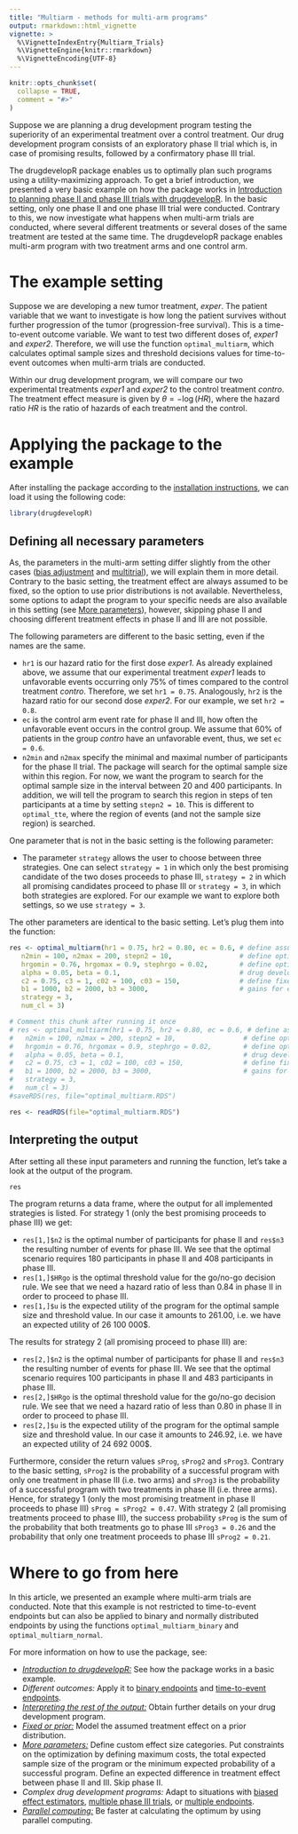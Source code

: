 ```yaml
---
title: "Multiarm - methods for multi-arm programs"
output: rmarkdown::html_vignette
vignette: >
  %\VignetteIndexEntry{Multiarm_Trials}
  %\VignetteEngine{knitr::rmarkdown}
  %\VignetteEncoding{UTF-8}
---
```


```r
knitr::opts_chunk$set(
  collapse = TRUE,
  comment = "#>"
)
```


Suppose we are planning a drug development program testing the superiority of an experimental treatment over a control treatment. Our drug development program consists of an exploratory phase II trial which is, in case of promising results, followed by a confirmatory phase III trial.

The drugdevelopR package enables us to optimally plan such programs using a utility-maximizing approach. To get a brief introduction, we presented a very basic example on how the package works in [Introduction to planning phase II and phase III trials with drugdevelopR](https://sterniii3.github.io/drugdevelopR/articles/Introduction-to-drugdevelopR.html). In the basic setting, only one phase II and one phase III trial were conducted. Contrary to this, we now investigate what happens when multi-arm trials are conducted, where several different treatments or several doses of the same treatment are tested at the same time. The drugdevelopR package enables multi-arm program with two treatment arms and one control arm.

# The example setting
Suppose we are developing a new tumor treatment, *exper*. The patient variable that we want to investigate is how long the patient survives without further progression of the tumor (progression-free survival). This is a time-to-event outcome variable. We want to test two different doses of, *exper1* and *exper2*. Therefore, we will use the function `optimal_multiarm`, which calculates optimal sample sizes and threshold decisions values for time-to-event outcomes when multi-arm trials are conducted. 

Within our drug development program, we will compare our two experimental treatments *exper1* and *exper2* to the control treatment *contro*. The treatment effect measure is given by $\theta = −\log(HR)$, where the hazard ratio $HR$ is the ratio of hazards of each treatment and the control.

# Applying the package to the example

After installing the package according to the [installation instructions](https://sterniii3.github.io/drugdevelopR/#Installation), we can load it using the following code:
```r
library(drugdevelopR)
```

## Defining all necessary parameters
As, the parameters in the multi-arm setting differ slightly from the other cases ([bias adjustment](https://sterniii3.github.io/drugdevelopR/articles/Bias_adjustment.html) and [multitrial](https://sterniii3.github.io/drugdevelopR/articles/Multitrial.html)), we will explain them in more detail.
Contrary to the basic setting, the treatment effect are always assumed to be fixed, so the option to use prior distributions is not available. Nevertheless, some options to adapt the program to your specific needs are also available in this setting (see [More parameters](https://sterniii3.github.io/drugdevelopR/articles/More_Parameters.html)), however, skipping phase II and choosing different treatment effects in phase II and III are not possible.

The following parameters are different to the basic setting, even if the names are the same. 

* `hr1` is our hazard ratio for the first dose *exper1*. As already explained above, we assume that our experimental treatment *exper1* leads to unfavorable events occurring only 75\% of times compared to the control treatment *contro*. Therefore, we set `hr1 = 0.75`. Analogously, `hr2` is the hazard ratio for our second dose *exper2*. For our example, we set `hr2 = 0.8`.
* `ec` is the control arm event rate for phase II and III, how often the unfavorable event occurs in the control group. We assume that 60% of patients in the group *contro* have an unfavorable event, thus, we set `ec = 0.6`.
* `n2min` and `n2max` specify the minimal and maximal number of participants for the phase II trial. The package will search for the optimal sample size within this region. For now, we want the program to search for the optimal sample size in the interval between 20 and 400 participants. In addition, we will tell the program to search this region in steps of ten participants at a time by setting `stepn2 = 10`. This is different to `optimal_tte`, where the region of events (and not the sample size region) is searched.

One parameter that is not in the basic setting is the following parameter:

* The parameter `strategy` allows the user to choose between three strategies. One can select `strategy = 1` in which only the best promising candidate of the two doses proceeds to phase III, `strategy = 2`  in which all promising candidates proceed to phase III or `strategy = 3`, in which both strategies are explored. For our example we want to explore both settings, so we use `strategy = 3`.

The other parameters are identical to the basic setting. Let's plug them into the function:

```r
res <- optimal_multiarm(hr1 = 0.75, hr2 = 0.80, ec = 0.6, # define assumed true HRs and control arm event rate
   n2min = 100, n2max = 200, stepn2 = 10,                 # define optimization set for n2
   hrgomin = 0.76, hrgomax = 0.9, stephrgo = 0.02,        # define optimization set for HRgo
   alpha = 0.05, beta = 0.1,                              # drug development planning parameters
   c2 = 0.75, c3 = 1, c02 = 100, c03 = 150,               # define fixed and variable costs for phase II and III
   b1 = 1000, b2 = 2000, b3 = 3000,                       # gains for each effect size category
   strategy = 3,                                          
   num_cl = 3)
```

```r
# Comment this chunk after running it once
# res <- optimal_multiarm(hr1 = 0.75, hr2 = 0.80, ec = 0.6, # define assumed true HRs and control arm event rate
#   n2min = 100, n2max = 200, stepn2 = 10,                 # define optimization set for n2
#   hrgomin = 0.76, hrgomax = 0.9, stephrgo = 0.02,        # define optimization set for HRgo
#   alpha = 0.05, beta = 0.1,                              # drug development planning parameters
#   c2 = 0.75, c3 = 1, c02 = 100, c03 = 150,               # define fixed and variable costs for phase II and III       
#   b1 = 1000, b2 = 2000, b3 = 3000,                       # gains for each effect size category
#   strategy = 3,                                         
#   num_cl = 3)
#saveRDS(res, file="optimal_multiarm.RDS")
```
```r
res <- readRDS(file="optimal_multiarm.RDS")
```

## Interpreting the output

After setting all these input parameters and running the function, let's take a look at the output of the program.

```r
res
```
The program returns a data frame, where the output for all implemented strategies is listed.
For strategy 1 (only the best promising proceeds to phase III) we get:

* `res[1,]$n2` is the optimal number of participants for phase II and `res$n3` the resulting number of events for phase III. We see that the optimal scenario requires 180 participants in phase II and 408 participants in phase III.
* `res[1,]$HRgo` is the optimal threshold value for the go/no-go decision rule. We see that we need a hazard ratio of less than 0.84 in phase II in order to proceed to phase III. 
* `res[1,]$u` is the expected utility of the program for the optimal sample size and threshold value. In our case it amounts to 261.00, i.e. we have an expected utility of 26 100 000\$.

The results for strategy 2 (all promising proceed to phase III) are:

* `res[2,]$n2` is the optimal number of participants for phase II and `res$n3` the resulting number of events for phase III. We see that the optimal scenario requires 100 participants in phase II and 483 participants in phase III.
* `res[2,]$HRgo` is the optimal threshold value for the go/no-go decision rule. We see that we need a hazard ratio of less than 0.80 in phase II in order to proceed to phase III. 
* `res[2,]$u` is the expected utility of the program for the optimal sample size and threshold value. In our case it amounts to 246.92, i.e. we have an expected utility of 24 692 000\$.

Furthermore, consider the return values `sProg`, `sProg2` and `sProg3`. Contrary to the basic setting, `sProg2` is the probability of a successful program with only one treatment in phase III (i.e. two arms) and `sProg3` is the probability of a successful program with two treatments in phase III (i.e. three arms). Hence, for strategy 1 (only the most promising treatment in phase II proceeds to phase III) `sProg = sProg2 = 0.47`. With strategy 2 (all promising treatments proceed to phase III), the success probability `sProg` is the sum of the probability that both treatments go to phase III `sProg3 = 0.26` and the probability that only one treatment proceeds to phase III `sProg2 = 0.21`.


# Where to go from here
In this article, we presented an example where multi-arm trials are conducted. Note that this example is not restricted to time-to-event endpoints but can also be applied to binary and normally distributed endpoints by using the functions `optimal_multiarm_binary` and `optimal_multiarm_normal`.

For more information on how to use the package, see:

* [*Introduction to drugdevelopR:*](https://sterniii3.github.io/drugdevelopR/articles/Introduction-to-drugdevelopR.html) See how the package works in a basic example.
* *Different outcomes:* Apply it to [binary endpoints](https://sterniii3.github.io/drugdevelopR/articles/Binary_outcomes.html) and [time-to-event endpoints](https://sterniii3.github.io/drugdevelopR/articles/Time-to-event_outcomes.html).
* [*Interpreting the rest of the output:*](https://sterniii3.github.io/drugdevelopR/articles/Interpreting_Output.html) Obtain further details on your drug development program.
* [*Fixed or prior:*](https://sterniii3.github.io/drugdevelopR/articles/Fixed_and_prior_distributions.html) Model the assumed treatment effect on a prior distribution.
* [*More parameters:*](https://sterniii3.github.io/drugdevelopR/articles/More_Parameters.html) Define custom effect size categories. Put constraints on the optimization by defining maximum costs, the total expected sample size of the program or the minimum expected probability of a successful program. Define an expected difference in treatment effect between phase II and III. Skip phase II.
* *Complex drug development programs:* Adapt to situations with [biased effect estimators](https://sterniii3.github.io/drugdevelopR/articles/Bias_adjustment.html), [multiple phase III trials](https://sterniii3.github.io/drugdevelopR/articles/Multitrial.html), or [multiple endpoints](https://sterniii3.github.io/drugdevelopR/articles/Multiple_Endpoints.html).
* [*Parallel computing:*](https://sterniii3.github.io/drugdevelopR/articles/More_Parameters.html#parallel-computing) Be faster at calculating the optimum by using parallel computing.
